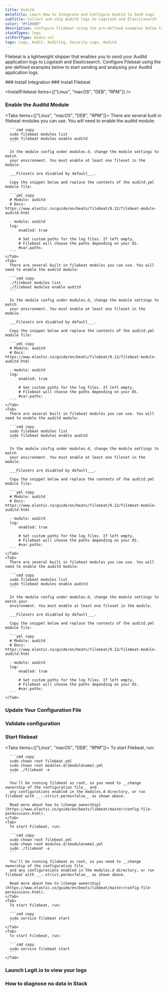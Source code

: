 ```yaml
---
title: Auditd
metaTitle: Learn How to Integrate and Configure Auditd to Send Logs
subTitle: Collect and ship Auditd logs to Logstash and Elasticsearch
color: "#f19b00"
description: Configure Filebeat using the pre-defined examples below to start sending your Auditd logs. Send your Auditd application logs to Logstash and Elasticsearch.
stackTypes: logs
sslPortType: beats-ssl
tags: Logs, Audit, Auditing, Security Logs, Auditd
---
```


Filebeat is a lightweight shipper that enables you to send your Auditd application 
logs to Logstash and Elasticsearch. Configure Filebeat using the pre-defined examples 
below to start sending and analysing your Auditd application logs.

<Steps>
  ### Install Integration
  <InstallIntegration/>
  ### Install Filebeat

  <InstallFilebeat items={["Linux", "macOS", "DEB", "RPM"]} />

  ### Enable the Auditd Module

  <Tabs items={["Linux", "macOS", "DEB", "RPM"]}>
    <Tab>
      There are several built in filebeat modules you can use. You will need to enable the auditd module:

      ```cmd copy
      sudo filebeat modules list
      sudo filebeat modules enable auditd
      ```

      In the module config under modules.d, change the module settings to match 
      your environment. You must enable at least one fileset in the module. 
      
      ___Filesets are disabled by default___.

      Copy the snippet below and replace the contents of the auditd.yml module file:

      ```yml copy
      # Module: auditd
      # Docs: https://www.elastic.co/guide/en/beats/filebeat/8.12/filebeat-module-auditd.html

      - module: auditd
      log:
          enabled: true

          # Set custom paths for the log files. If left empty,
          # Filebeat will choose the paths depending on your OS.
          #var.paths:
      ```
    </Tab>
    <Tab>
      There are several built in filebeat modules you can use. You will need to enable the auditd module:

      ```cmd copy
      ./filebeat modules list
      ./filebeat modules enable auditd
      ```

      In the module config under modules.d, change the module settings to match 
      your environment. You must enable at least one fileset in the module. 
      
      ___Filesets are disabled by default___.

      Copy the snippet below and replace the contents of the auditd.yml module file:

      ```yml copy
      # Module: auditd
      # Docs: https://www.elastic.co/guide/en/beats/filebeat/8.12/filebeat-module-auditd.html

      - module: auditd
      log:
          enabled: true

          # Set custom paths for the log files. If left empty,
          # Filebeat will choose the paths depending on your OS.
          #var.paths:
      ```
    </Tab>
    <Tab>
      There are several built in filebeat modules you can use. You will need to enable the auditd module:

      ```cmd copy
      sudo filebeat modules list
      sudo filebeat modules enable auditd
      ```

      In the module config under modules.d, change the module settings to match 
      your environment. You must enable at least one fileset in the module. 
      
      ___Filesets are disabled by default___.

      Copy the snippet below and replace the contents of the auditd.yml module file:

      ```yml copy
      # Module: auditd
      # Docs: https://www.elastic.co/guide/en/beats/filebeat/8.12/filebeat-module-auditd.html

      - module: auditd
      log:
          enabled: true

          # Set custom paths for the log files. If left empty,
          # Filebeat will choose the paths depending on your OS.
          #var.paths:
      ```
    </Tab>
    <Tab>
      There are several built in filebeat modules you can use. You will need to enable the auditd module:

      ```cmd copy
      sudo filebeat modules list
      sudo filebeat modules enable auditd
      ```

      In the module config under modules.d, change the module settings to match your 
      environment. You must enable at least one fileset in the module. 
      
      ___Filesets are disabled by default___.
      
      Copy the snippet below and replace the contents of the auditd.yml module file:

      ```yml copy
      # Module: auditd
      # Docs: https://www.elastic.co/guide/en/beats/filebeat/8.12/filebeat-module-auditd.html

      - module: auditd
      log:
          enabled: true

          # Set custom paths for the log files. If left empty,
          # Filebeat will choose the paths depending on your OS.
          #var.paths:
      ```
    </Tab>
  </Tabs>

  ### Update Your Configuration File

  <UpdateFilebeatConfigFile />

  ### Validate configuration

  <ValidateBeat beatname="filebeat" />

  ### Start filebeat
  <Tabs items={["Linux", "macOS", "DEB", "RPM"]}>
    <Tab>
      To start Filebeat, run:

      ```cmd copy
      sudo chown root filebeat.yml 
      sudo chown root modules.d/{modulename}.yml 
      sudo ./filebeat -e
      ```

      You'll be running filebeat as root, so you need to __change ownership of the configuration file__ and 
      any configurations enabled in the modules.d directory, or run filebeat with __--strict.perms=false__ as shown above. 

      Read more about how to [change ownership](https://www.elastic.co/guide/en/beats/libbeat/master/config-file-permissions.html).
    </Tab>
    <Tab>
      To start Filebeat, run:

      ```cmd copy
      sudo chown root filebeat.yml 
      sudo chown root modules.d/{modulename}.yml 
      sudo ./filebeat -e
      ```

      You'll be running filebeat as root, so you need to __change ownership of the configuration file__ 
      and any configurations enabled in the modules.d directory, or run filebeat with __--strict.perms=false__ as shown above. 

      Read more about how to [change ownership](https://www.elastic.co/guide/en/beats/libbeat/master/config-file-permissions.html).
    </Tab>
    <Tab>
      To start Filebeat, run:

      ```cmd copy
      sudo service filebeat start
      ```
    </Tab>
    <Tab>
      To start Filebeat, run:

      ```cmd copy
      sudo service filebeat start
      ```
    </Tab>
  </Tabs>

  ### Launch Logit.io to view your logs
  <LaunchStack utmMedium="logs" utmCampaign="auditd" source="auditd" />

  ### How to diagnose no data in Stack

  <DiagnoseNoData />
</Steps>